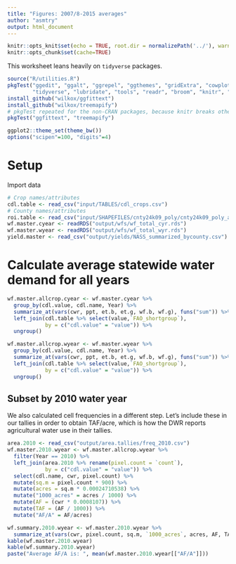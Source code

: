 ```yaml
---
title: "Figures: 2007/8-2015 averages"
author: "asmtry"
output: html_document
---
```

  
```r
knitr::opts_knit$set(echo = TRUE, root.dir = normalizePath('../'), warning = TRUE, collapse = TRUE)
knitr::opts_chunk$set(cache=TRUE)
```

This worksheet leans heavily on `tidyverse` packages.

```r
source("R/utilities.R")
pkgTest("ggedit", "ggalt", "ggrepel", "ggthemes", "gridExtra", "cowplot", "viridis",
        "tidyverse", "lubridate", "tools", "readr", "broom", "knitr", "devtools")
install_github("wilkox/ggfittext")
install_github("wilkox/treemapify")
# pkgTest repeated for the non-CRAN packages, because knitr breaks otherwise
pkgTest("ggfittext", "treemapify")

ggplot2::theme_set(theme_bw())
options("scipen"=100, "digits"=4)
```

# Setup

Import data
```r
# Crop names/attributes
cdl.table <- read_csv("input/TABLES/cdl_crops.csv")
# County names/attributes
roi.table <- read_csv("input/SHAPEFILES/cnty24k09_poly/cnty24k09_poly_attributes.csv")
wf.master.cyear <- readRDS("output/wfs/wf_total_cyr.rds")
wf.master.wyear <- readRDS("output/wfs/wf_total_wyr.rds")
yield.master <- read_csv("output/yields/NASS_summarized_bycounty.csv")
```

# Calculate average statewide water demand for all years

```r
wf.master.allcrop.cyear <- wf.master.cyear %>%
  group_by(cdl.value, cdl.name, Year) %>%
  summarize_at(vars(cwr, ppt, et.b, et.g, wf.b, wf.g), funs("sum")) %>%
  left_join(cdl.table %>% select(value,`FAO_shortgroup`),
            by = c("cdl.value" = "value")) %>%
  ungroup()

wf.master.allcrop.wyear <- wf.master.wyear %>%
  group_by(cdl.value, cdl.name, Year) %>%
  summarize_at(vars(cwr, ppt, et.b, et.g, wf.b, wf.g), funs("sum")) %>%
  left_join(cdl.table %>% select(value,`FAO_shortgroup`),
            by = c("cdl.value" = "value")) %>%
  ungroup()
```

## Subset by 2010 water year

We also calculated cell frequencies in a different step. Let's include these in our 
tallies in order to obtain TAF/acre, which is how the DWR reports agricultural water 
use in their tallies.

```r
area.2010 <- read_csv("output/area.tallies/freq_2010.csv")
wf.master.2010.wyear <- wf.master.allcrop.wyear %>%
  filter(Year == 2010) %>%
  left_join(area.2010 %>% rename(pixel.count = `count`),
            by = c("cdl.value" = "value")) %>%
  select(cdl.name, cwr, pixel.count) %>%
  mutate(sq.m = pixel.count * 900) %>%
  mutate(acres = sq.m * 0.00024710538) %>%
  mutate("1000_acres" = acres / 1000) %>%
  mutate(AF = (cwr * 0.0008107)) %>%
  mutate(TAF = (AF / 1000)) %>%
  mutate("AF/A" = AF/acres)

wf.summary.2010.wyear <- wf.master.2010.wyear %>%
  summarize_at(vars(cwr, pixel.count, sq.m, `1000_acres`, acres, AF, TAF), funs(sum = "sum"))
kable(wf.master.2010.wyear)
kable(wf.summary.2010.wyear)
paste("Average AF/A is: ", mean(wf.master.2010.wyear[["AF/A"]]))
```
